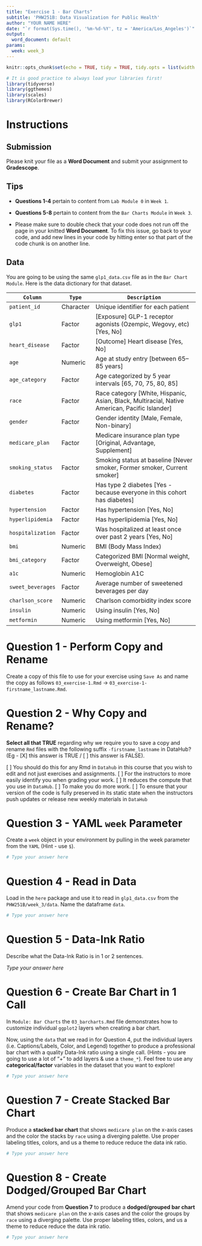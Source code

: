 ```yaml
---
title: "Exercise 1 - Bar Charts"
subtitle: 'PHW251B: Data Visualization for Public Health'
author: "YOUR NAME HERE"
date: "`r format(Sys.time(), '%m-%d-%Y', tz = 'America/Los_Angeles')`"
output:
  word_document: default
params:
  week: week_3
---
```



```r
knitr::opts_chunk$set(echo = TRUE, tidy = TRUE, tidy.opts = list(width.cutoff = 85))

# It is good practice to always load your libraries first!
library(tidyverse)
library(ggthemes)
library(scales)
library(RColorBrewer)
```

# Instructions

## Submission 

Please knit your file as a **Word Document** and submit your assignment to **Gradescope**.

## Tips 

  - **Questions 1-4** pertain to content from `Lab Module 0` in `Week 1`.

  - **Questions 5-8** pertain to content from the `Bar Charts Module` in `Week 3`.

  - Please make sure to double check that your code does not run off the page in your knitted **Word Document**. To fix this issue, go back to your code, and add new lines in your code by hitting enter so that part of the code chunk is on another line. 
  
\newpage  
  
## Data

You are going to be using the same `glp1_data.csv` file as in the `Bar Chart Module`. Here is the data dictionary for that dataset. 

| `Column`            |	`Type`    | `Description`                                                                                  |
|---------------------|-----------|------------------------------------------------------------------------------------------------|
| `patient_id`        |	Character	| Unique identifier for each patient                                                             |
| `glp1`              |	Factor	  | [Exposure] GLP-1 receptor agonists (Ozempic, Wegovy, etc) [Yes, No]                            |
| `heart_disease`     |	Factor	  | [Outcome] Heart disease [Yes, No]                                                              |
| `age`               |	Numeric	  | Age at study entry [between 65–85 years]                                                       |
| `age_category`      |	Factor	  | Age categorized by 5 year intervals [65, 70, 75, 80, 85]                                       |
| `race`              |	Factor	  | Race category [White, Hispanic, Asian, Black, Multiracial, Native American, Pacific Islander]  |
| `gender`            |	Factor	  | Gender identity [Male, Female, Non-binary]                                                     |
| `medicare_plan`	    | Factor	  | Medicare insurance plan type [Original, Advantage, Supplement]                                 |
| `smoking_status`    |	Factor	  | Smoking status at baseline [Never smoker, Former smoker, Current smoker]                       |
| `diabetes`          |	Factor	  | Has type 2 diabetes [Yes - because everyone in this cohort has diabetes]                       |
| `hypertension`      |	Factor	  | Has hypertension [Yes, No]                                                                     |
| `hyperlipidemia`    |	Factor	  | Has hyperlipidemia [Yes, No]                                                                   |
| `hospitalization`   | Factor	  | Was hospitalized at least once over past 2 years [Yes, No]                                     |
| `bmi`	              | Numeric	  | BMI (Body Mass Index)                                                                          |
| `bmi_category`	    | Factor	  | Categorized BMI [Normal weight, Overweight, Obese]                                             |
| `a1c`               |	Numeric	  | Hemoglobin A1C                                                                                 |
| `sweet_beverages`	  | Factor	  | Average number of sweetened beverages per day                                                  |
| `charlson_score`    | Numeric	  | Charlson comorbidity index score                                                               |
| `insulin`           | Numeric	  | Using insulin [Yes, No]                                                                        |
| `metformin`         | Numeric	  | Using metformin [Yes, No]                                                                      |

\newpage

# Question 1 - Perform Copy and Rename

Create a copy of this file to use for your exercise using `Save As` and name the copy as follows `03_exercise-1.Rmd` -> `03_exercise-1-firstname_lastname.Rmd`. 

\newpage

# Question 2 - Why Copy and Rename?

**Select all that TRUE** regarding why we require you to save a copy and rename `Rmd` files with the following suffix `-firstname_lastname` in DataHub? (Eg - [X] this answer is TRUE / [ ] this answer is FALSE).

[ ] You should do this for any Rmd in `Datahub` in this course that you wish to edit and not just exercises and assignments.
[ ] For the instructors to more easily identify you when grading your work.
[ ] It reduces the compute that you use in `DataHub`. 
[ ] To make you do more work.
[ ] To ensure that your version of the code is fully preserved in its static state when the instructors push updates or release new weekly materials in `DataHub`

\newpage

# Question 3 - YAML `week` Parameter

Create a `week` object in your environment by pulling in the week parameter from the `YAML` (Hint - use `$`).

```r
# Type your answer here

```

\newpage

# Question 4 - Read in Data

Load in the `here` package and use it to read in `glp1_data.csv` from the `PHW251B/week_3/data`. Name the dataframe `data`. 

```r
# Type your answer here

```

\newpage

# Question 5 - Data-Ink Ratio 

Describe what the Data-Ink Ratio is in 1 or 2 sentences.

_Type your answer here_

# Question 6 - Create Bar Chart in 1 Call

In `Module: Bar Charts` the `03_barcharts.Rmd` file demonstrates how to customize individual `ggplot2` layers when creating a bar chart. 

Now, using the `data` that we read in for Question 4, put the individual layers (i.e. Captions/Labels, Color, and Legend) together to produce a professional bar chart with a quality Data-Ink ratio using a single call. (Hints - you are going to use a lot of "+" to add layers & use a `theme_*`). Feel free to use any **categorical/factor** variables in the dataset that you want to explore!

```r
# Type your answer here

```

\newpage

# Question 7 - Create Stacked Bar Chart

Produce a **stacked bar chart** that shows `medicare plan` on the x-axis cases and the color the stacks by `race` using a diverging palette. Use proper labeling titles, colors, and us a theme to reduce reduce the data ink ratio.

```r
# Type your answer here

```

\newpage

# Question 8 - Create Dodged/Grouped Bar Chart

Amend your code from **Question 7** to produce a **dodged/grouped bar chart** that shows `medicare plan` on the x-axis cases and the color the groups by `race` using a diverging palette. Use proper labeling titles, colors, and us a theme to reduce reduce the data ink ratio.

```r
# Type your answer here

```
